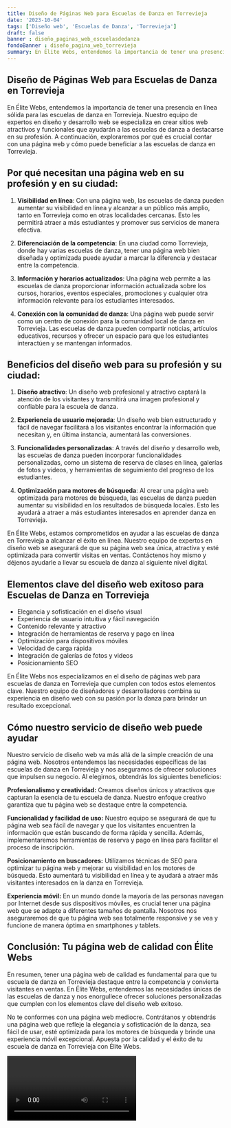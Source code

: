 ```yaml
---
title: Diseño de Páginas Web para Escuelas de Danza en Torrevieja
date: '2023-10-04'
tags: ['Diseño web', 'Escuelas de Danza', 'Torrevieja']
draft: false
banner : diseño_paginas_web_escuelasdedanza
fondoBanner : diseño_pagina_web_torrevieja
summary: En Élite Webs, entendemos la importancia de tener una presencia en línea sólida para las escuelas de danza en Torrevieja. Nuestro equipo de expertos en diseño y desarrollo web se especializa en crear sitios web atractivos y funcionales que ayudarán a las escuelas de danza a destacarse en su profesión. A continuación, exploraremos por qué es crucial contar con una página web y cómo puede beneficiar a las escuelas de danza en Torrevieja.
---
```


## Diseño de Páginas Web para Escuelas de Danza en Torrevieja

En Élite Webs, entendemos la importancia de tener una presencia en línea sólida para las escuelas de danza en Torrevieja. Nuestro equipo de expertos en diseño y desarrollo web se especializa en crear sitios web atractivos y funcionales que ayudarán a las escuelas de danza a destacarse en su profesión. A continuación, exploraremos por qué es crucial contar con una página web y cómo puede beneficiar a las escuelas de danza en Torrevieja.

## Por qué necesitan una página web en su profesión y en su ciudad:

1. **Visibilidad en línea**: Con una página web, las escuelas de danza pueden aumentar su visibilidad en línea y alcanzar a un público más amplio, tanto en Torrevieja como en otras localidades cercanas. Esto les permitirá atraer a más estudiantes y promover sus servicios de manera efectiva.

2. **Diferenciación de la competencia**: En una ciudad como Torrevieja, donde hay varias escuelas de danza, tener una página web bien diseñada y optimizada puede ayudar a marcar la diferencia y destacar entre la competencia.

3. **Información y horarios actualizados**: Una página web permite a las escuelas de danza proporcionar información actualizada sobre los cursos, horarios, eventos especiales, promociones y cualquier otra información relevante para los estudiantes interesados.

4. **Conexión con la comunidad de danza**: Una página web puede servir como un centro de conexión para la comunidad local de danza en Torrevieja. Las escuelas de danza pueden compartir noticias, artículos educativos, recursos y ofrecer un espacio para que los estudiantes interactúen y se mantengan informados.

## Beneficios del diseño web para su profesión y su ciudad:

1. **Diseño atractivo**: Un diseño web profesional y atractivo captará la atención de los visitantes y transmitirá una imagen profesional y confiable para la escuela de danza.

2. **Experiencia de usuario mejorada**: Un diseño web bien estructurado y fácil de navegar facilitará a los visitantes encontrar la información que necesitan y, en última instancia, aumentará las conversiones.

3. **Funcionalidades personalizadas**: A través del diseño y desarrollo web, las escuelas de danza pueden incorporar funcionalidades personalizadas, como un sistema de reserva de clases en línea, galerías de fotos y videos, y herramientas de seguimiento del progreso de los estudiantes.

4. **Optimización para motores de búsqueda**: Al crear una página web optimizada para motores de búsqueda, las escuelas de danza pueden aumentar su visibilidad en los resultados de búsqueda locales. Esto les ayudará a atraer a más estudiantes interesados en aprender danza en Torrevieja.

En Élite Webs, estamos comprometidos en ayudar a las escuelas de danza en Torrevieja a alcanzar el éxito en línea. Nuestro equipo de expertos en diseño web se asegurará de que su página web sea única, atractiva y esté optimizada para convertir visitas en ventas. Contáctenos hoy mismo y déjenos ayudarle a llevar su escuela de danza al siguiente nivel digital.

<GifSeo />

<Cta />

## Elementos clave del diseño web exitoso para Escuelas de Danza en Torrevieja

- Elegancia y sofisticación en el diseño visual
- Experiencia de usuario intuitiva y fácil navegación
- Contenido relevante y atractivo
- Integración de herramientas de reserva y pago en línea
- Optimización para dispositivos móviles
- Velocidad de carga rápida
- Integración de galerías de fotos y videos
- Posicionamiento SEO

En Élite Webs nos especializamos en el diseño de páginas web para escuelas de danza en Torrevieja que cumplen con todos estos elementos clave. Nuestro equipo de diseñadores y desarrolladores combina su experiencia en diseño web con su pasión por la danza para brindar un resultado excepcional.

## Cómo nuestro servicio de diseño web puede ayudar

Nuestro servicio de diseño web va más allá de la simple creación de una página web. Nosotros entendemos las necesidades específicas de las escuelas de danza en Torrevieja y nos aseguramos de ofrecer soluciones que impulsen su negocio. Al elegirnos, obtendrás los siguientes beneficios:

**Profesionalismo y creatividad:** Creamos diseños únicos y atractivos que capturan la esencia de tu escuela de danza. Nuestro enfoque creativo garantiza que tu página web se destaque entre la competencia.

**Funcionalidad y facilidad de uso:** Nuestro equipo se asegurará de que tu página web sea fácil de navegar y que los visitantes encuentren la información que están buscando de forma rápida y sencilla. Además, implementaremos herramientas de reserva y pago en línea para facilitar el proceso de inscripción.

**Posicionamiento en buscadores:** Utilizamos técnicas de SEO para optimizar tu página web y mejorar su visibilidad en los motores de búsqueda. Esto aumentará tu visibilidad en línea y te ayudará a atraer más visitantes interesados en la danza en Torrevieja.

**Experiencia móvil:** En un mundo donde la mayoría de las personas navegan por Internet desde sus dispositivos móviles, es crucial tener una página web que se adapte a diferentes tamaños de pantalla. Nosotros nos aseguraremos de que tu página web sea totalmente responsive y se vea y funcione de manera óptima en smartphones y tablets.

## Conclusión: Tu página web de calidad con Élite Webs

En resumen, tener una página web de calidad es fundamental para que tu escuela de danza en Torrevieja destaque entre la competencia y convierta visitantes en ventas. En Élite Webs, entendemos las necesidades únicas de las escuelas de danza y nos enorgullece ofrecer soluciones personalizadas que cumplen con los elementos clave del diseño web exitoso.

No te conformes con una página web mediocre. Contrátanos y obtendrás una página web que refleje la elegancia y sofisticación de la danza, sea fácil de usar, esté optimizada para los motores de búsqueda y brinde una experiencia móvil excepcional. Apuesta por la calidad y el éxito de tu escuela de danza en Torrevieja con Élite Webs.

<Video />

<CtaBot job='Escuelas de Danza' city='Torrevieja'/>

<Gmaps query='Torrevieja+españa+maps' />